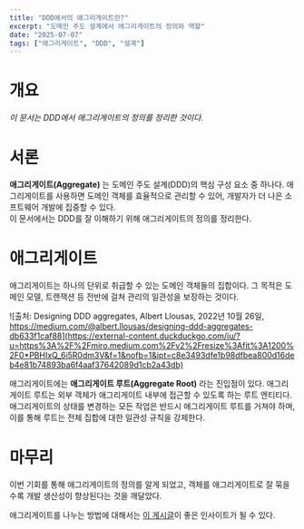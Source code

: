 ```yaml
---
title: "DDD에서의 애그리게이트란?"
excerpt: "도메인 주도 설계에서 애그리게이트의 정의와 역할"
date: "2025-07-07"
tags: ["애그리게이트", "DDD", "설계"]
---
```


# 개요
_이 문서는 DDD에서 애그리게이트의 정의를 정리한 것이다._

# 서론
**애그리게이트(Aggregate)** 는 도메인 주도 설계(DDD)의 핵심 구성 요소 중 하나다. 애그리게이트를 사용하면 도메인 객체를 효율적으로 관리할 수 있어, 개발자가 더 나은 소프트웨어 개발에 집중할 수 있다.  
이 문서에서는 DDD를 잘 이해하기 위해 애그리게이트의 정의를 정리한다.

# 애그리게이트
애그리게이트는 하나의 단위로 취급할 수 있는 도메인 객체들의 집합이다. 그 목적은 도메인 모델, 트랜잭션 등 전반에 걸쳐 관리의 일관성을 보장하는 것이다.

![출처: Designing DDD aggregates, Albert Llousas, 2022년 10월 26일, https://medium.com/@albert.llousas/designing-ddd-aggregates-db633f1caf88](https://external-content.duckduckgo.com/iu/?u=https%3A%2F%2Fmiro.medium.com%2Fv2%2Fresize%3Afit%3A1200%2F0*PBHIxQ_6i5R0dm3V&f=1&nofb=1&ipt=c8e3493dfe1b98dfbea800d16deb4e81b74893ba6f4aaf37642089d1cb2a43db)

애그리게이트에는 **애그리게이트 루트(Aggregate Root)** 라는 진입점이 있다. 애그리게이트 루트는 외부 객체가 애그리게이트 내부에 접근할 수 있도록 하는 루트 엔티티다.  
애그리게이트의 상태를 변경하는 모든 작업은 반드시 애그리게이트 루트를 거쳐야 하며, 이를 통해 루트는 전체 집합에 대한 일관성 규칙을 강제한다.

# 마무리
이번 기회를 통해 애그리게이트의 정의를 알게 되었고, 객체를 애그리게이트로 잘 묶을수록 개발 생산성이 향상된다는 것을 깨달았다.

애그리게이트를 나누는 방법에 대해서는 [이 게시글](https://blog.iambottle.site/ko/post/how-to-divide-an-aggregate/)이 좋은 인사이트가 될 수 있다.
